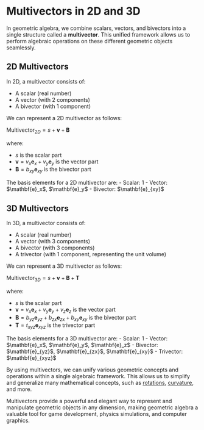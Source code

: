 
# Multivectors in 2D and 3D

In geometric algebra, we combine scalars, vectors, and bivectors into a single structure called a **multivector**. This unified framework allows us to perform algebraic operations on these different geometric objects seamlessly.

## 2D Multivectors

In 2D, a multivector consists of:
- A scalar (real number)
- A vector (with 2 components)
- A bivector (with 1 component)

We can represent a 2D multivector as follows:

$\text{Multivector}_{2D} = s + \mathbf{v} + \mathbf{B}$

where:
- $s$ is the scalar part
- $\mathbf{v} = v_x\mathbf{e}_x + v_y\mathbf{e}_y$ is the vector part
- $\mathbf{B} = b_{xy}\mathbf{e}_{xy}$ is the bivector part

<Callout type="info">
The basis elements for a 2D multivector are:
- Scalar: 1
- Vector: $\mathbf{e}_x$, $\mathbf{e}_y$
- Bivector: $\mathbf{e}_{xy}$
</Callout>

## 3D Multivectors

In 3D, a multivector consists of:
- A scalar (real number)
- A vector (with 3 components)
- A bivector (with 3 components)
- A trivector (with 1 component, representing the unit volume)

We can represent a 3D multivector as follows:

$\text{Multivector}_{3D} = s + \mathbf{v} + \mathbf{B} + \mathbf{T}$

where:
- $s$ is the scalar part
- $\mathbf{v} = v_x\mathbf{e}_x + v_y\mathbf{e}_y + v_z\mathbf{e}_z$ is the vector part
- $\mathbf{B} = b_{yz}\mathbf{e}_{yz} + b_{zx}\mathbf{e}_{zx} + b_{xy}\mathbf{e}_{xy}$ is the bivector part
- $\mathbf{T} = t_{xyz}\mathbf{e}_{xyz}$ is the trivector part

<Callout type="info">
The basis elements for a 3D multivector are:
- Scalar: 1
- Vector: $\mathbf{e}_x$, $\mathbf{e}_y$, $\mathbf{e}_z$
- Bivector: $\mathbf{e}_{yz}$, $\mathbf{e}_{zx}$, $\mathbf{e}_{xy}$
- Trivector: $\mathbf{e}_{xyz}$
</Callout>

By using multivectors, we can unify various geometric concepts and operations within a single algebraic framework. This allows us to simplify and generalize many mathematical concepts, such as [rotations](/bivectors-and-geometric-algebra/the-wedge-product), [curvature](/bivectors-and-geometric-algebra/curvature-bivector), and more.

<Callout type="success">
Multivectors provide a powerful and elegant way to represent and manipulate geometric objects in any dimension, making geometric algebra a valuable tool for game development, physics simulations, and computer graphics.
</Callout>